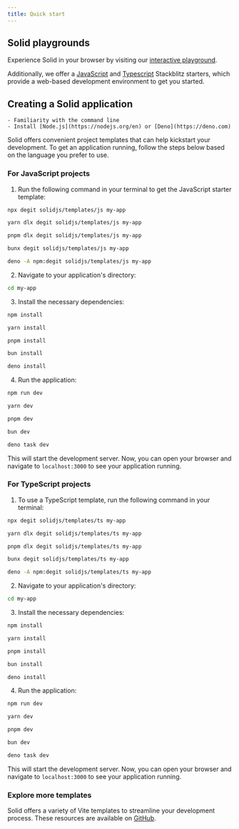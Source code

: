 ```yaml
---
title: Quick start
---
```


## Solid playgrounds

Experience Solid in your browser by visiting our [interactive playground](https://playground.solidjs.com/).

Additionally, we offer a [JavaScript](https://stackblitz.com/github/solidjs/templates/tree/master/js) and [Typescript](https://stackblitz.com/github/solidjs/templates/tree/master/ts) Stackblitz starters, which provide a web-based development environment to get you started.

## Creating a Solid application

<Callout title="Prerequisites">

    - Familiarity with the command line
    - Install [Node.js](https://nodejs.org/en) or [Deno](https://deno.com)

</Callout>

Solid offers convenient project templates that can help kickstart your development.
To get an application running, follow the steps below based on the language you prefer to use.

### For JavaScript projects

1. Run the following command in your terminal to get the JavaScript starter template:

<TabsCodeBlocks>
<div id="npm">

```bash frame="none"
npx degit solidjs/templates/js my-app
```

</div>
<div id="yarn">

```bash frame="none"
yarn dlx degit solidjs/templates/js my-app
```

</div>
<div id="pnpm">

```bash frame="none"
pnpm dlx degit solidjs/templates/js my-app
```

</div>
<div id="bun">

```bash frame="none"
bunx degit solidjs/templates/js my-app
```

</div>
<div id="deno">

```bash frame="none"
deno -A npm:degit solidjs/templates/js my-app
```

</div>
</TabsCodeBlocks>

2. Navigate to your application's directory:

```bash frame="none"
cd my-app
```

3. Install the necessary dependencies:

<TabsCodeBlocks>
<div id="npm">

```bash frame="none"
npm install
```

</div>
<div id="yarn">

```bash frame="none"
yarn install
```

</div>
<div id="pnpm">

```bash frame="none"
pnpm install
```

</div>
<div id="bun">

```bash frame="none"
bun install
```

</div>
<div id="deno">

```bash frame="none"
deno install
```

</div>
</TabsCodeBlocks>

4. Run the application:

<TabsCodeBlocks>
<div id="npm">

```bash frame="none"
npm run dev
```

</div>
<div id="yarn">

```bash frame="none"
yarn dev
```

</div>
<div id="pnpm">

```bash frame="none"
pnpm dev
```

</div>
<div id="bun">

```bash frame="none"
bun dev
```

</div>
<div id="deno">

```bash frame="none"
deno task dev
```

</div>
</TabsCodeBlocks>

This will start the development server.
Now, you can open your browser and navigate to `localhost:3000` to see your application running.

### For TypeScript projects

1. To use a TypeScript template, run the following command in your terminal:

<TabsCodeBlocks>
<div id="npm">

```bash frame="none"
npx degit solidjs/templates/ts my-app
```

</div>
<div id="yarn">

```bash frame="none"
yarn dlx degit solidjs/templates/ts my-app
```

</div>
<div id="pnpm">

```bash frame="none"
pnpm dlx degit solidjs/templates/ts my-app
```

</div>
<div id="bun">

```bash frame="none"
bunx degit solidjs/templates/ts my-app
```

</div>
<div id="deno">

```bash frame="none"
deno -A npm:degit solidjs/templates/ts my-app
```

</div>
</TabsCodeBlocks>

2. Navigate to your application's directory:

```bash frame="none"
cd my-app
```

3. Install the necessary dependencies:

<TabsCodeBlocks>
<div id="npm">

```bash frame="none"
npm install
```

</div>
<div id="yarn">

```bash frame="none"
yarn install
```

</div>
<div id="pnpm">

```bash frame="none"
pnpm install
```

</div>
<div id="bun">

```bash frame="none"
bun install
```

</div>
<div id="deno">

```bash frame="none"
deno install
```

</div>
</TabsCodeBlocks>

4. Run the application:

<TabsCodeBlocks>
<div id="npm">

```bash frame="none"
npm run dev
```

</div>
<div id="yarn">

```bash frame="none"
yarn dev
```

</div>
<div id="pnpm">

```bash frame="none"
pnpm dev
```

</div>
<div id="bun">

```bash frame="none"
bun dev
```

</div>
<div id="deno">

```bash frame="none"
deno task dev
```

</div>
</TabsCodeBlocks>

This will start the development server.
Now, you can open your browser and navigate to `localhost:3000` to see your application running.

### Explore more templates

Solid offers a variety of Vite templates to streamline your development process.
These resources are available on [GitHub](https://github.com/solidjs/templates).
